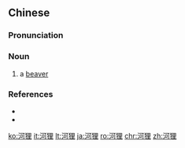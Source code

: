 ==Chinese==
{{zh-forms}}

===Pronunciation===
{{zh-pron
|m=hélí
|cat=n
}}

===Noun===
{{zh-noun}}

# a [[beaver]]

===References===
* {{pedialite|河狸|lang=zh}}
* {{pedialite|beaver}}

[[ko:河狸]]
[[it:河狸]]
[[lt:河狸]]
[[ja:河狸]]
[[ro:河狸]]
[[chr:河狸]]
[[zh:河狸]]